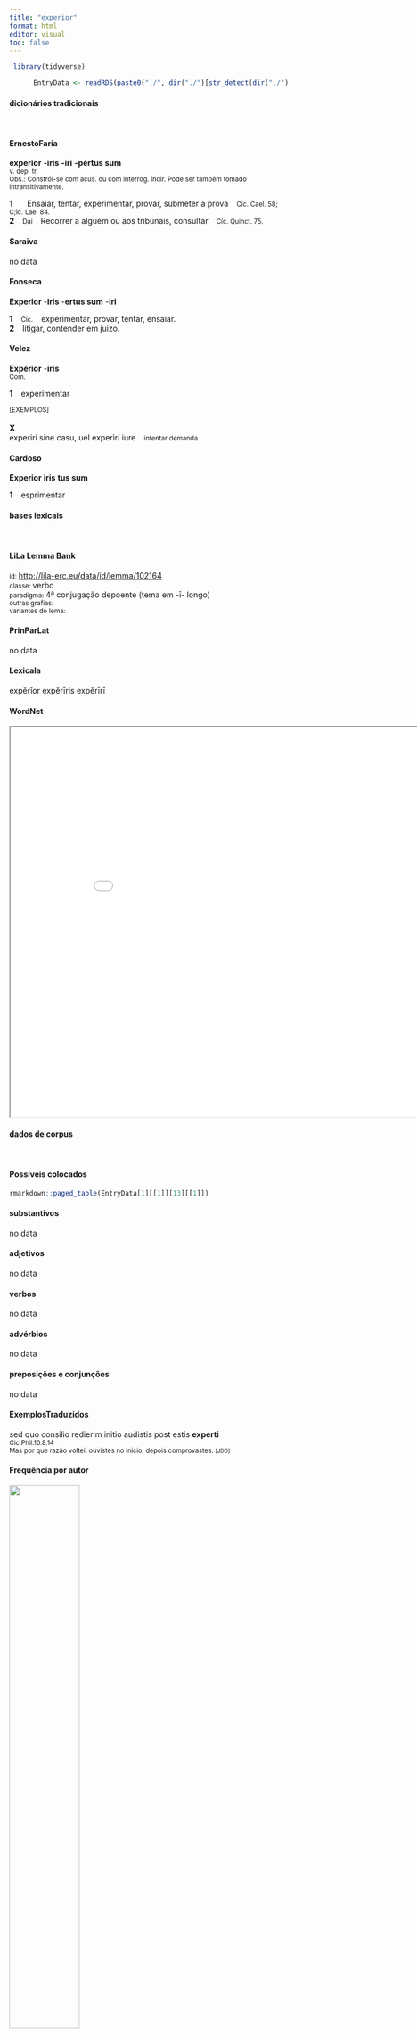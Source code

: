```yaml
---
title: "experior"
format: html
editor: visual
toc: false
---
```



```r
 library(tidyverse) 

      EntryData <- readRDS(paste0("./", dir("./")[str_detect(dir("./"), "_xx101-120-112-101-114-105-111-114xx_.rds")]))

```


#### dicionários tradicionais

&emsp;




::: panel-tabset

#### ErnestoFaria

<b>experĭor</b> <b>-ìris</b> <b>-írí</b> <b>-pértus sum</b> <br> <small>v. dep. tr.</small> <br> <small>Obs.: Constrói-se com acus. ou com interrog. indir. Pode ser também tomado intransitivamente.</small>   <p> <b>1</b> &ensp; <small></small> &ensp; Ensaiar, tentar, experimentar, provar, submeter a prova &ensp; <small>Cíc. Cael. 58; C;ic. Lae. 84.</small> <br> <b>2</b> &ensp; <small>Daí</small> &ensp; Recorrer a alguém ou aos tribunais, consultar &ensp; <small>Cíc. Quinct. 75.</small> </p>




#### Saraiva

no data




#### Fonseca

<b>Experior</b> -<b>iris</b> -<b>ertus sum</b> -<b>iri</b>   <p> <b>1</b> &ensp; <small>Cic.</small> &ensp; experimentar, provar, tentar, ensaiar. <br> <b>2</b> &ensp; litigar, contender em juizo. </p>




#### Velez

<b>Expérior</b> -<b>iris</b> <br> <small>Com.</small>   <p> <b>1</b> &ensp; experimentar </p>   <p><small>[EXEMPLOS]</small><br> <br><b>X</b><br>experiri sine casu, uel experìri iure &ensp; <small>intentar demanda</small> </p>




#### Cardoso

<b>Experior</b> <b>iris</b> <b>tus sum</b>   <p> <b>1</b> &ensp; esprimentar </p>


:::



#### bases lexicais

&emsp;






::: panel-tabset

#### LiLa Lemma Bank

<small> id: </small> <a href=' http://lila-erc.eu/data/id/lemma/102164 ' target="_blank"> http://lila-erc.eu/data/id/lemma/102164 </a> <br>
<small> classe: </small> verbo    <br>
<small> paradigma: </small> 4ª conjugação depoente (tema em -ī- longo) <br>
<small> outras grafias: </small>  <br>
<small> variantes do lema: </small>  <br>





#### PrinParLat

no data




#### Lexicala

expĕrĭor 
 expĕrīris 
 expĕrīrī




#### WordNet

<iframe width='900' height='700' src='Media/Tree__xx101-120-112-101-114-105-111-114xx__sem_type_lexemes_pt.html'>

</iframe>


:::



#### dados de corpus

&emsp;




::: panel-tabset

#### Possíveis colocados

```r

rmarkdown::paged_table(EntryData[1][[1]][13][[1]])

```


#### substantivos

no data




#### adjetivos

no data




#### verbos

no data




#### advérbios

no data




#### preposições e conjunções

no data


:::



::: panel-tabset

#### ExemplosTraduzidos

<p> sed quo consilio redierim initio audistis post estis <b>experti</b> <br> <small> Cic.Phil.10.8.14 <br> Mas por que razão voltei, ouvistes no início, depois comprovastes. <small> [JDD] </small> </small> </p>





#### Frequência por autor

![](./Media/barchart__xx101-120-112-101-114-105-111-114xx__lemma_BY_author_Frequencies.webp){width=50% fig-alt='This charts plots the frequency of lemma by author_Frequencies. The Ovidius subcorpus registers the highest normalized frequency, with the value of 3.43 and an absolute frequency of 2. The Sallustius subcorpus follows, with a normalized frequency of 0.93 and an absolute frequency of 1. the subcorpus with the least normalized frequency is Suetonius with the normalized value of 0 and an absolute freqeuncy of 0. here are all the values: subcorpus: Caesar ; normalized frequency: 7 ; absolute frequency: 2.64370420726641. subcorpus: Cicero ; normalized frequency: 20 ; absolute frequency: 1.24591961326655. subcorpus: Horatius ; normalized frequency: 2 ; absolute frequency: 1.77604120415594. subcorpus: Ovidius ; normalized frequency: 2 ; absolute frequency: 3.43170899107756. subcorpus: Phaedrus ; normalized frequency: 2 ; absolute frequency: 3.0362835888872. subcorpus: Sallustius ; normalized frequency: 1 ; absolute frequency: 0.927557740469344. subcorpus: Seneca ; normalized frequency: 17 ; absolute frequency: 3.17276646572479. subcorpus: Suetonius ; normalized frequency: 0 ; absolute frequency: 0. subcorpus: Tacitus ; normalized frequency: 0 ; absolute frequency: 0. subcorpus: Vergilius ; normalized frequency: 1 ; absolute frequency: 1.93050193050193. subcorpus: Hieronymus ; normalized frequency: 0 ; absolute frequency: 0'}




#### Frequência por gênero

![](./Media/barchart__xx101-120-112-101-114-105-111-114xx__lemma_BY_genre_Frequencies.webp){width=50% fig-alt='This charts plots the frequency of lemma by genre_Frequencies. The Poesia.didática subcorpus registers the highest normalized frequency, with the value of 3.39 and an absolute frequency of 4. The Prosa.filosófica subcorpus follows, with a normalized frequency of 3.13 and an absolute frequency of 19. the subcorpus with the least normalized frequency is Prosa.ficcional with the normalized value of 0 and an absolute freqeuncy of 0. here are all the values: subcorpus: Prosa.histórica ; normalized frequency: 8 ; absolute frequency: 1.94746707563475. subcorpus: Prosa.filosófica ; normalized frequency: 19 ; absolute frequency: 3.13009670351395. subcorpus: Prosa.oratória ; normalized frequency: 10 ; absolute frequency: 0.960125968527071. subcorpus: Prosa.epistolográfica ; normalized frequency: 5 ; absolute frequency: 1.32488937173746. subcorpus: Poesia.lírica ; normalized frequency: 2 ; absolute frequency: 1.68251030537562. subcorpus: Poesia.didática ; normalized frequency: 4 ; absolute frequency: 3.39299346848757. subcorpus: Poesia.trágica ; normalized frequency: 3 ; absolute frequency: 2.60597637248089. subcorpus: Poesia.épica ; normalized frequency: 1 ; absolute frequency: 1.93050193050193. subcorpus: Prosa.ficcional ; normalized frequency: 0 ; absolute frequency: 0'}




#### Frequência por século

![](./Media/barchart__xx101-120-112-101-114-105-111-114xx__lemma_BY_period_Frequencies.webp){width=50% fig-alt='This charts plots the frequency of lemma by period_Frequencies. The I.d.C. subcorpus registers the highest normalized frequency, with the value of 3.21 and an absolute frequency of 21. The I.a.C. subcorpus follows, with a normalized frequency of 1.44 and an absolute frequency of 31. the subcorpus with the least normalized frequency is II.d.C. with the normalized value of 0 and an absolute freqeuncy of 0. here are all the values: subcorpus: I.a.C. ; normalized frequency: 31 ; absolute frequency: 1.44286711659297. subcorpus: I.d.C. ; normalized frequency: 21 ; absolute frequency: 3.21248279027077. subcorpus: II.d.C. ; normalized frequency: 0 ; absolute frequency: 0. subcorpus: IV.d.C. ; normalized frequency: 0 ; absolute frequency: 0'}


:::

